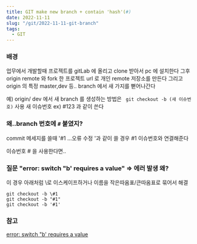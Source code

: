 ```yaml
---
title: GIT make new branch + contain 'hash'(#)
date: 2022-11-11
slug: "/git/2022-11-11-git-branch"
tags:
  - GIT
---
```


### 배경
업무에서 개발할때
프로젝트를 gitLab 에 올리고 clone 받아서 pc 에 설치한다
그후 origin remote 와 fork 한 프로젝트 url 로 개인 remote 저장소를 만든다
그리고 origin 의 특정 master,dev 등.. branch 에서 새 가지를 뻗어나간다

예) origin/ dev 에서 새 branch 를 생성하는 방법은
` git checkout -b (새 이슈번호)` 사용
새 이슈번호 ex) #123 과 같이 쓴다


### 왜..branch 번호에 `#` 붙였지?

commit 메세지를 쓸때 '#1 ...오류 수정 '과 같이 쓸 경우
#1 이슈번호와 연결해준다

이슈번호 # 을 사용한다면..
### 질문  "error: switch "b' requires a value" =>  에러 발생 왜?
이 경우 아래처럼 \로 이스케이프하거나 이름을 작은따옴표/큰따옴표로 묶어서 해결
```
git checkout -b \#1
git checkout -b "#1"
git checkout -b '#1'
```

### 참고
[error: switch "b' requires a value](https://stackoverflow.com/questions/49665976/why-cant-a-branch-name-contain-the-hash-char-at-the-begining9)